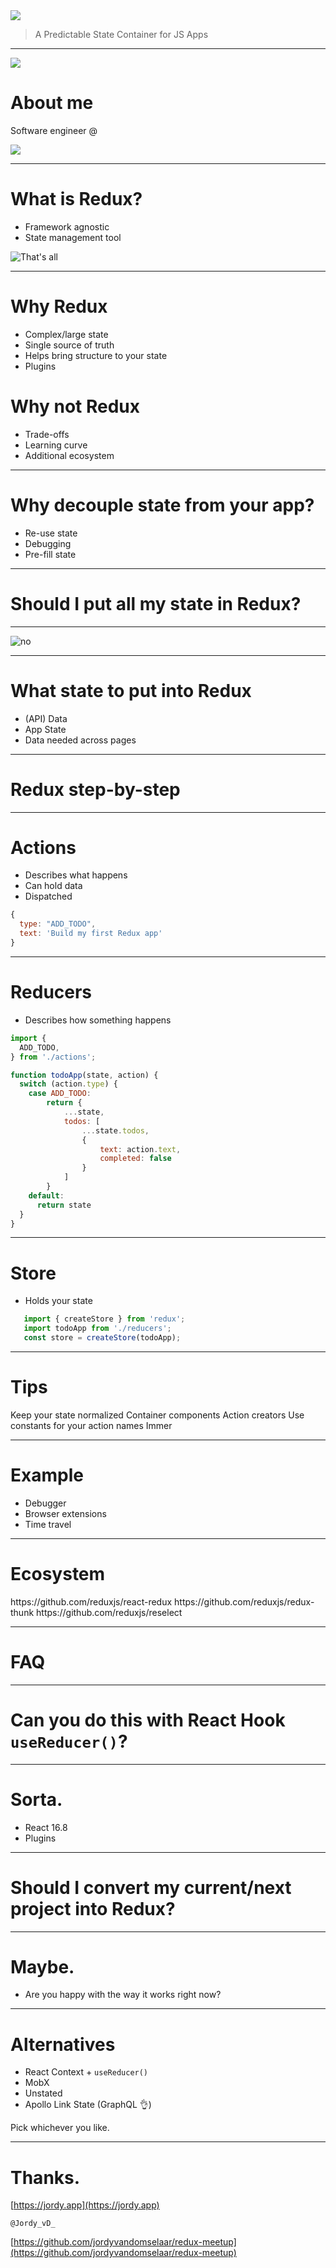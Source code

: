 
<img src={reduxLogo} />

> A Predictable State Container for JS Apps

---

<Layout>

<Fill>

<img className="jordy" src={jordy} />

</Fill>

<Fill>

# About me

Software engineer @ 

<img src={dij} />

</Fill>

</Layout>

---

# What is Redux?

* Framework agnostic
* State management tool

![That's all](https://media.giphy.com/media/lD76yTC5zxZPG/giphy.gif)

---

<Layout>
<Fill>

# Why Redux

* Complex/large state
* Single source of truth
* Helps bring structure to your state
* Plugins

</Fill>
<Appear>
<Fill>

# Why not Redux

* Trade-offs
* Learning curve
* Additional ecosystem

</Fill>
</Appear>
</Layout> 

---

# Why decouple state from your app?

* Re-use state
* Debugging
* Pre-fill state

---

# Should I put all my state in Redux?

---

![no](https://media.giphy.com/media/gnE4FFhtFoLKM/giphy.gif)

---

# What state to put into Redux

* (API) Data
* App State
* Data needed across pages

---

# Redux step-by-step

---

# Actions

* Describes what happens
* Can hold data
* Dispatched

```javascript
{
  type: "ADD_TODO",
  text: 'Build my first Redux app'
}
```

---

# Reducers

* Describes how something happens

```javascript
import {
  ADD_TODO,
} from './actions';

function todoApp(state, action) {
  switch (action.type) {
    case ADD_TODO:
        return {
            ...state,
            todos: [
                ...state.todos,
                {
                    text: action.text,
                    completed: false
                }
            ]
        }
    default:
      return state
  }
}
```

---

# Store

* Holds your state

```javascript
   import { createStore } from 'redux';
   import todoApp from './reducers';
   const store = createStore(todoApp);
```

---

# Tips

<List ordered>
<Appear><ListItem>Keep your state normalized</ListItem></Appear>
<Appear><ListItem>Container components</ListItem></Appear>
<Appear><ListItem>Action creators</ListItem></Appear>
<Appear><ListItem>Use constants for your action names</ListItem></Appear>
<Appear><ListItem>Immer</ListItem></Appear>
</List>

---

# Example

* Debugger
* Browser extensions
* Time travel

---

# Ecosystem

<List>
<Appear><ListItem>https://github.com/reduxjs/react-redux</ListItem></Appear>
<Appear><ListItem>https://github.com/reduxjs/redux-thunk</ListItem></Appear>
<Appear><ListItem>https://github.com/reduxjs/reselect</ListItem></Appear>
</List>

---

# FAQ

---

# Can you do this with React Hook `useReducer()`?

---

# Sorta.

* React 16.8
* Plugins

---

# Should I convert my current/next project into Redux?

---

# Maybe.

* Are you happy with the way it works right now?

---

# Alternatives

* React Context + `useReducer()`
* MobX
* Unstated
* Apollo Link State (GraphQL 👌)

Pick whichever you like.

---

# Thanks.

<Layout>

<Fill>

[https://jordy.app](https://jordy.app)

<QRCode value="https://jordy.app" size={256} />

</Fill>
<Fill>

`@Jordy_vD_`

<QRCode value="https://twitter.com/Jordy_vD_" size={256} />

</Fill>
</Layout>   

[https://github.com/jordyvandomselaar/redux-meetup](https://github.com/jordyvandomselaar/redux-meetup)

<QRCode value="https://github.com/jordyvandomselaar/redux-meetup" size={256} />

